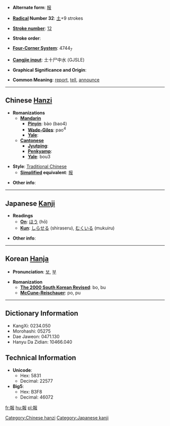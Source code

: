 * '''Alternate form''': [[报]]

* '''[[Wiktionary:Chinese radical index| Radical]] Number 32''': [[Wiktionary:Chinese radical index 土|土]]+9 strokes

* '''[[Wiktionary:Chinese total strokes index|Stroke number]]''': [[Wiktionary:Chinese total strokes index 12|12]]

* '''Stroke order''': 

* '''[[Wiktionary:Chinese four corner index|Four-Corner System]]''': 4744<sub>7</sub>

* '''[[Wiktionary:Chinese Cangjie index|Cangjie input]]''': 土十尸中水 (GJSLE)

* '''Graphical Significance and Origin''': 

* '''Common Meaning''': [[report]], [[tell]], [[announce]]

----

== Chinese [[Hanzi]] ==

* '''Romanizations'''
** '''[[Mandarin]]'''
*** '''[[Pinyin]]''': bào (bao4)
*** '''[[Wade-Giles]]''': pao<sup>4</sup>
*** '''[[Yale]]''': 
** '''[[Cantonese]]'''
*** '''[[Jyutping]]''':
*** '''[[Penkyamp]]''': 
*** '''[[Yale]]''': bou3

* '''Style''': [[Traditional Chinese]] 
** '''[[Simplified Chinese|Simplified]] equivalent''': [[报]]

* '''Other info''': 

----

== Japanese [[Kanji]] ==

* '''Readings'''
** '''[[On]]''': [[ほう]] (hō)
** '''[[Kun]]''': [[しらせる]] (shiraseru), [[むくいる]] (mukuiru)

* '''Other info''':  

----

== Korean [[Hanja]] ==

* '''Pronunciation''': [[보]], [[부]]

* '''Romanization'''
** '''[[The 2000 South Korean Revised Romanization|The 2000 South Korean Revised]]''': bo, bu
** '''[[McCune-Reischauer]]''': po, pu

----

== Dictionary Information ==

* KangXi: 0234.050
* Morohashi: 05275
* Dae Jaweon: 0471.130
* Hanyu Da Zidian: 10466.040

== Technical Information ==

* '''Unicode''':
** Hex: 5831
** Decimal: 22577
* '''Big5''':
** Hex: B3F8
** Decimal: 46072

[[Category:Chinese hanzi]]
[[Category:Japanese kanji]]

[[fr:報]]
[[hu:報]]
[[pl:報]]